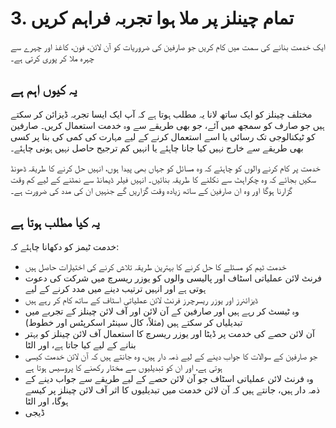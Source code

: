 # 3. تمام چینلز پر ملا ہوا تجربہ فراہم کریں

ایک خدمت بنانے کی سمت میں کام کریں جو صارفین کی ضروریات کو آن لائن، فون، کاغذ اور چہرے سے چہرہ ملا کر پوری کرتی ہے۔

## یہ کیوں اہم ہے

مختلف چینلز کو ایک ساتھ لانا یہ مطلب ہوتا ہے کہ آپ ایک ایسا تجربہ ڈیزائن کر سکتے ہیں جو صارف کو سمجھ میں آئے، جو بھی طریقے سے وہ خدمت استعمال کریں۔ صارفین کو ٹیکنالوجی تک رسائی یا اسے استعمال کرنے کے لیے مہارت کی کمی کی بنا پر کسی بھی طریقے سے خارج نہیں کیا جانا چاہئے یا انہیں کم ترجیح حاصل نہیں ہونی چاہئے۔

خدمت پر کام کرنے والوں کو چاہئے کہ وہ مسائل کو جہاں بھی پیدا ہوں، انہیں حل کرنے کا طریقہ ڈھونڈ سکیں بجائے کہ وہ چکراہٹ سے نکلنے کا طریقہ بنائیں۔ انہیں فیلر ڈیمانڈ سے نمٹنے کے لیے کم وقت گزارنا ہوگا اور وہ ان صارفین کے ساتھ زیادہ وقت گزاریں گے جنہیں ان کی مدد کی ضرورت ہے۔

## یہ کیا مطلب ہوتا ہے

خدمت ٹیمز کو دکھانا چاہئے کہ:

- خدمت ٹیم کو مسئلے کا حل کرنے کا بہترین طریقہ تلاش کرنے کی اختیارات حاصل ہیں
- فرنٹ لائن عملیاتی اسٹاف اور پالیسی والوں کو یوزر ریسرچ میں شرکت کی دعوت ہوتی ہے اور انہیں ترتیب دینے میں مدد کرنے کے لیے
- ڈیزائنرز اور یوزر ریسرچرز فرنٹ لائن عملیاتی اسٹاف کے ساتھ کام کر رہے ہیں
- وہ ٹیسٹ کر رہے ہیں اور صارفین کے آن لائن اور آف لائن چینلز کے تجربے میں تبدیلیاں کر سکتے ہیں (مثلاً، کال سینٹر اسکرپٹس اور خطوط)
- آن لائن حصے کی خدمت پر ڈیٹا اور یوزر ریسرچ کا استعمال آف لائن چینلز کو بہتر بنانے کے لیے کیا جاتا ہے، اور الٹا
- جو صارفین کے سوالات کا جواب دینے کے لیے ذمہ دار ہیں، وہ جانتے ہیں کہ آن لائن خدمت کیسی ہوتی ہے، اور ان کو تبدیلیوں سے مختار رکھنے کا پروسیس ہوتا ہے
- وہ فرنٹ لائن عملیاتی اسٹاف جو آن لائن حصے کے لیے طریقے سے جواب دینے کے ذمہ دار ہیں، جانتے ہیں کہ آن لائن خدمت میں تبدیلیوں کا اثر آف لائن چینلز پر کیسے ہوگا، اور الٹا
- ڈیجی
